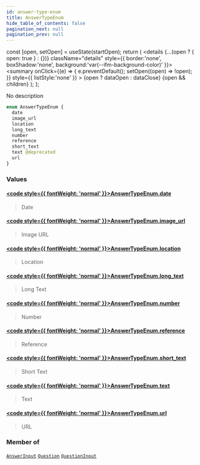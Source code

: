 ```yaml
---
id: answer-type-enum
title: AnswerTypeEnum
hide_table_of_contents: false
pagination_next: null
pagination_prev: null
---
```







  const [open, setOpen] = useState(startOpen);
  return (
    <details {...(open ? { open: true } : {})} className="details" style={{ border:'none', boxShadow:'none', background:'var(--ifm-background-color)' }}>
      <summary
        onClick={(e) => {
          e.preventDefault();
          setOpen((open) => !open);
        }}
        style={{ listStyle:'none' }}
      >
      {open ? dataOpen : dataClose}
      </summary>
      {open && children}
    </details>
  );
};




No description


```graphql
enum AnswerTypeEnum {
  date
  image_url
  location
  long_text
  number
  reference
  short_text
  text @deprecated
  url
}
```


### Values

#### [<code style={{ fontWeight: 'normal' }}>AnswerTypeEnum.<b>date</b></code>](#) 
> Date
> 

#### [<code style={{ fontWeight: 'normal' }}>AnswerTypeEnum.<b>image_url</b></code>](#) 
> Image URL
> 

#### [<code style={{ fontWeight: 'normal' }}>AnswerTypeEnum.<b>location</b></code>](#) 
> Location
> 

#### [<code style={{ fontWeight: 'normal' }}>AnswerTypeEnum.<b>long_text</b></code>](#) 
> Long Text
> 

#### [<code style={{ fontWeight: 'normal' }}>AnswerTypeEnum.<b>number</b></code>](#) 
> Number
> 

#### [<code style={{ fontWeight: 'normal' }}>AnswerTypeEnum.<b>reference</b></code>](#) 
> Reference
> 

#### [<code style={{ fontWeight: 'normal' }}>AnswerTypeEnum.<b>short_text</b></code>](#) 
> Short Text
> 

#### [<code style={{ fontWeight: 'normal' }}>AnswerTypeEnum.<b>text</b></code>](#) <Badge class="secondary" text="deprecated"/>
> <Badge class="warning" text="DEPRECATED: Use SHORT_TEXT or LONG_TEXT instead"/>
> 
> Text
> 

#### [<code style={{ fontWeight: 'normal' }}>AnswerTypeEnum.<b>url</b></code>](#) 
> URL
> 



### Member of

[`AnswerInput`](/inputs/answer-input)  <Badge class="secondary" text="input"/><Bullet />[`Question`](/objects/question)  <Badge class="secondary" text="object"/><Bullet />[`QuestionInput`](/inputs/question-input)  <Badge class="secondary" text="input"/>

